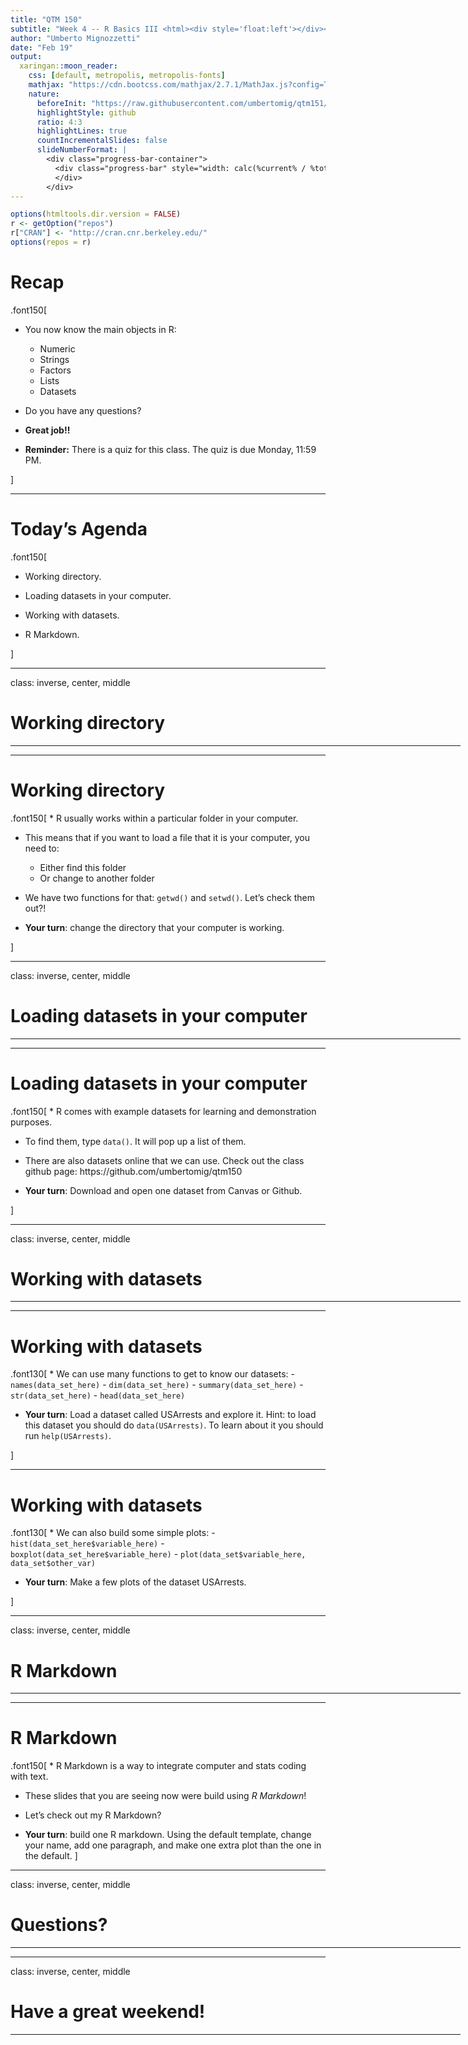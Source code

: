 ```yaml
---
title: "QTM 150"
subtitle: "Week 4 -- R Basics III <html><div style='float:left'></div><hr color='#f2a900' size=1px width=800px></html>"
author: "Umberto Mignozzetti"
date: "Feb 19"
output: 
  xaringan::moon_reader:
    css: [default, metropolis, metropolis-fonts]
    mathjax: "https://cdn.bootcss.com/mathjax/2.7.1/MathJax.js?config=TeX-MML-AM_HTMLorMML"
    nature: 
      beforeInit: "https://raw.githubusercontent.com/umbertomig/qtm151/main/slides/wmisc/macros.js"
      highlightStyle: github
      ratio: 4:3
      highlightLines: true
      countIncrementalSlides: false
      slideNumberFormat: |
        <div class="progress-bar-container">
          <div class="progress-bar" style="width: calc(%current% / %total% * 100%);">
          </div>
        </div>
---
```


```r
options(htmltools.dir.version = FALSE)
r <- getOption("repos")
r["CRAN"] <- "http://cran.cnr.berkeley.edu/"
options(repos = r)
```

<style>

.remark-slide-number {
  position: inherit;
}

.remark-slide-number .progress-bar-container {
  position: absolute;
  bottom: 0;
  height: 6px;
  display: block;
  left: 0;
  right: 0;
}

.remark-slide-number .progress-bar {
  height: 100%;
  background-color: #f2a900;
}

.orange {
  color: #f2a900;
}
</style>
# Recap

.font150[

* You now know the main objects in R:
  - Numeric
  - Strings
  - Factors
  - Lists
  - Datasets

* Do you have any questions?

* **Great job!!**

* **Reminder:** There is a quiz for this class. The quiz is due Monday, 11:59 PM.

]

---

# Today's Agenda

.font150[

* Working directory.

* Loading datasets in your computer.

* Working with datasets.

* R Markdown.

]

---

class: inverse, center, middle

# Working directory

<html><div style='float:left'></div><hr color='#f2a900' size=1px width=720px></html> 

---

# Working directory

.font150[
* R usually works within a particular folder in your computer.

* This means that if you want to load a file that it is your computer, you need to:
  - Either find this folder
  - Or change to another folder
  
* We have two functions for that: `getwd()` and `setwd()`. Let's check them out?!

* **Your turn**: change the directory that your computer is working.

]

---

class: inverse, center, middle

# Loading datasets in your computer

<html><div style='float:left'></div><hr color='#f2a900' size=1px width=720px></html> 

---

# Loading datasets in your computer

.font150[
* R comes with example datasets for learning and demonstration purposes.

* To find them, type `data()`. It will pop up a list of them.

* There are also datasets online that we can use. Check out the class github page: https://github.com/umbertomig/qtm150

* **Your turn**: Download and open one dataset from Canvas or Github.

]

---

class: inverse, center, middle

# Working with datasets

<html><div style='float:left'></div><hr color='#f2a900' size=1px width=720px></html> 

---

# Working with datasets

.font130[
* We can use many functions to get to know our datasets:
  - `names(data_set_here)`
  - `dim(data_set_here)`
  - `summary(data_set_here)`
  - `str(data_set_here)`
  - `head(data_set_here)`

* **Your turn**: Load a dataset called USArrests and explore it. Hint: to load this dataset you should do `data(USArrests)`. To learn about it you should run `help(USArrests)`.

]

---

# Working with datasets

.font130[
* We can also build some simple plots:
  - `hist(data_set_here$variable_here)`
  - `boxplot(data_set_here$variable_here)`
  - `plot(data_set$variable_here, data_set$other_var)`

* **Your turn**: Make a few plots of the dataset USArrests.

]

---

class: inverse, center, middle

# R Markdown

<html><div style='float:left'></div><hr color='#f2a900' size=1px width=720px></html> 

---

# R Markdown

.font150[
* R Markdown is a way to integrate computer and stats coding with text.

* These slides that you are seeing now were build using *R Markdown*!

* Let's check out my R Markdown?

* **Your turn**: build one R markdown. Using the default template, change your name, add one paragraph, and make one extra plot than the one in the default.
]

---

class: inverse, center, middle

# Questions?

<html><div style='float:left'></div><hr color='#f2a900' size=1px width=720px></html> 

---

class: inverse, center, middle

# Have a great weekend!

<html><div style='float:left'></div><hr color='#f2a900' size=1px width=720px></html>
